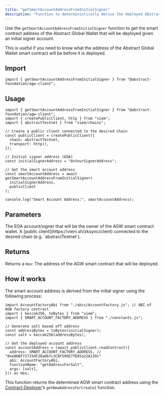 ```yaml
---
title: "getSmartAccountAddressFromInitialSigner"
description: "Function to deterministically derive the deployed Abstract Global Wallet smart account address from the initial signer account."
---
```


Use the `getSmartAccountAddressFromInitialSigner` function to get the smart contract address of the Abstract Global Wallet
that will be deployed given an initial signer account.

This is useful if you need to know what the address of the Abstract Global Wallet smart contract will be before it is deployed.

## Import

```tsx
import { getSmartAccountAddressFromInitialSigner } from "@abstract-foundation/agw-client";
```

## Usage

```tsx
import { getSmartAccountAddressFromInitialSigner } from "@abstract-foundation/agw-client";
import { createPublicClient, http } from "viem";
import { abstractTestnet } from "viem/chains";

// Create a public client connected to the desired chain
const publicClient = createPublicClient({
  chain: abstractTestnet,
  transport: http(),
});

// Initial signer address (EOA)
const initialSignerAddress = "0xYourSignerAddress";

// Get the smart account address
const smartAccountAddress = await getSmartAccountAddressFromInitialSigner(
  initialSignerAddress,
  publicClient
);

console.log("Smart Account Address:", smartAccountAddress);
```

## Parameters

<ResponseField name="initialSigner" type="Address" required>
  The EOA account/signer that will be the owner of the AGW smart contract
  wallet.
</ResponseField>

<ResponseField name="publicClient" type="PublicClient" required>
  A [public client](https://viem.sh/zksync/client) connected to the desired
  chain (e.g. `abstractTestnet`).
</ResponseField>

## Returns

Returns a `Hex`: The address of the AGW smart contract that will be deployed.

## How it works

The smart account address is derived from the initial signer using the following process:

```tsx
import AccountFactoryAbi from "./abis/AccountFactory.js"; // ABI of AGW factory contract
import { keccak256, toBytes } from "viem";
import { SMART_ACCOUNT_FACTORY_ADDRESS } from "./constants.js";

// Generate salt based off address
const addressBytes = toBytes(initialSigner);
const salt = keccak256(addressBytes);

// Get the deployed account address
const accountAddress = (await publicClient.readContract({
  address: SMART_ACCOUNT_FACTORY_ADDRESS, // "0xe86Bf72715dF28a0b7c3C8F596E7fE05a22A139c"
  abi: AccountFactoryAbi,
  functionName: "getAddressForSalt",
  args: [salt],
})) as Hex;
```

This function returns the determined AGW smart contract address
using the [Contract Deployer](/how-abstract-works/system-contracts/list-of-system-contracts#contractdeployer)&rsquo;s
`getNewAddressForCreate2` function.
